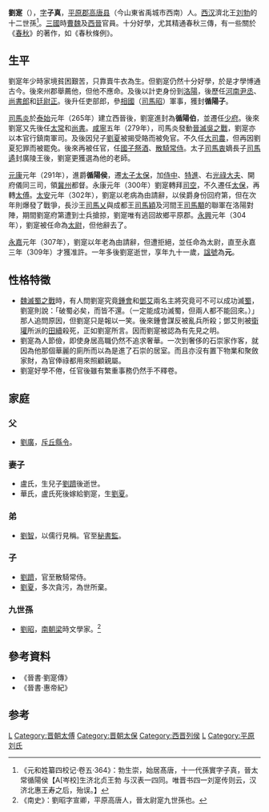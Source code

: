 '''劉寔'''（{{bd|220年||310年|catIdx=L}}），[[表字|字]]'''子真'''，[[平原郡|平原郡]][[高唐县|高唐县]]（今山東省禹城市西南）人。[[西汉|西汉]]濟北王[[刘勃_(济北王)|刘勃]]的十二世孫<ref>《元和姓纂四校记·卷五·364》：勃生崇，始居髙唐，十一代孫實字子真，晉太常循陽侯【A[岑校]生济北贞王勃 与汉表一四同。唯晋书四一刘寔传则云，汉济北惠王寿之后，殆误。】</ref>。[[三國|三國]]時[[曹魏|曹魏]]及[[西晉|西晉]]官員。十分好學，尤其精通春秋三傳，有一些關於《[[春秋|春秋]]》的著作，如《春秋條例》。

== 生平 ==
劉寔年少時家境貧困艱苦，只靠賣牛衣為生。但劉寔仍然十分好學，於是才學博通古今。後來州郡舉薦他，但他不應命。及後以計吏身份到[[洛陽|洛陽]]，後歷任[[河南尹|河南尹]][[丞|丞]]、[[尚書郎|尚書郎]]和[[廷尉正|廷尉正]]。後升任吏部郎，參[[相國|相國]]（[[司馬昭|司馬昭]]）軍事，獲封'''循陽子'''。

[[司馬炎|司馬炎]]於[[泰始_(西晋)|泰始]]元年（265年）建立西晉後，劉寔進封為'''循陽伯'''，並遷任[[少府|少府]]。後來劉寔又先後任[[太常|太常]]和[[尚書|尚書]]。[[咸寧|咸寧]]五年（279年），司馬炎發動[[晉滅吳之戰|晉滅吳之戰]]，劉寔亦以本官行鎮南軍司。及後因兒子[[劉夏|劉夏]]被揭受賂而被免官。不久任[[大司農|大司農]]，但再因劉夏犯罪而被罷免。後來再被任官，任[[國子祭酒|國子祭酒]]、[[散騎常侍|散騎常侍]]。太子[[司馬衷|司馬衷]]嫡長子[[司馬遹|司馬遹]]封廣陵王後，劉寔更獲選為他的老師。

[[元康_(西晋)|元康]]元年（291年），進爵'''循陽侯'''，遷[[太子太保|太子太保]]，加[[侍中|侍中]]、[[特進|特進]]、右[[光祿大夫|光祿大夫]]、開府儀同三司，領[[冀州|冀州]]都督。永康元年（300年）劉寔轉拜[[司空|司空]]，不久遷任[[太保|太保]]，再轉[[太傅|太傅]]。[[太安_(晋)|太安]]元年（302年），劉寔以老病為由請辭，以侯爵身份回府第，但在次年則爆發了戰爭，長沙王[[司馬乂|司馬乂]]與成都王[[司馬穎|司馬穎]]及河間王[[司馬顒|司馬顒]]的聯軍在洛陽對陣，期間劉寔府第遭到士兵搶掠，劉寔唯有逃回故鄉平原郡。[[永兴_(晋惠帝)|永興]]元年（304年），劉寔被任命為[[太尉|太尉]]，但他辭去了。

[[永嘉|永嘉]]元年（307年），劉寔以年老為由請辭，但遭拒絕，並任命為太尉，直至永嘉三年（309年）才獲准許。一年多後劉寔逝世，享年九十一歲，[[諡號|諡號]]為'''元'''。

== 性格特徵 ==
*[[魏滅蜀之戰|魏滅蜀之戰]]時，有人問劉寔究竟[[鍾會|鍾會]]和[[鄧艾|鄧艾]]兩名主將究竟可不可以成功滅[[蜀漢|蜀]]，劉寔則說：「破蜀必矣，而皆不還。（一定能成功滅蜀，但兩人都不能回來。）」那人追問原因，但劉寔只是報以一笑。後來鍾會謀反被亂兵所殺；鄧艾則被[[衛瓘|衛瓘]]所派的[[田續|田續]]殺死，正如劉寔所言。因而劉寔被認為有先見之明。
*劉寔為人節儉，即使身居高職仍然不追求奢華。一次到奢侈的石崇家作客，就因為他那個華麗的廁所而以為是進了石崇的居室。而且亦沒有置下物業和聚斂家財，為官俸祿都用來照顧親屬。
*劉寔好學不倦，任官後雖有繁重事務仍然手不釋卷。

== 家庭 ==
=== 父 ===
*[[劉廣|劉廣]]，[[斥丘|斥丘]][[縣令|縣令]]。

=== 妻子 ===
*盧氏，生兒子[[劉躋|劉躋]]後逝世。
*華氏，盧氏死後嫁給劉寔，生[[劉夏|劉夏]]。

=== 弟 ===
*[[刘智_(晋朝)|劉智]]，以儒行見稱。官至[[秘書監|秘書監]]。

=== 子 ===
*[[劉躋|劉躋]]，官至散騎常侍。
*[[劉夏|劉夏]]，多次貪污，為世所棄。

===九世孫===
*[[劉昭_(南梁)|劉昭]]，[[南朝梁|南朝梁]]時文學家。<ref>《南史》：劉昭字宣卿，平原高唐人，晉太尉寔九世孫也。</ref>

== 參考資料 ==
*《晉書·劉寔傳》
*《晉書·惠帝紀》
==参考==
{{reflist}}
{{start box}}
{{s-gov}}
{{s-before|[[張華|張華]]}}
{{s-title|[[西晉|西晉]][[司空|司空]]|300年－301年}}
{{s-after|[[司馬越|司馬越]]}}
{{end box}}
[[Category:曹魏政治人物|L]]
[[Category:晋朝太傅|Category:晋朝太傅]]
[[Category:晋朝太保|Category:晋朝太保]]
[[Category:西晋列侯|Category:西晋列侯]]
[[Category:西晋司空|L]]
[[Category:平原刘氏|Category:平原刘氏]]